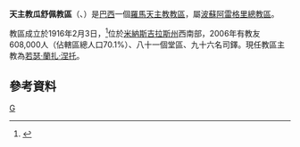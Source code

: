 {{Infobox Roman Catholic diocese
|Roman Catholic Diocese of = 天主教瓜舒佩教區
|Latin name of diocese = Dioecesis Guaxupensis
|image = 
|caption = 
|location = [[巴西|巴西]]
|territory = [[米納斯吉拉斯州|米納斯吉拉斯州]]西南部
|population = 608,000
|rite = 拉丁禮
|patron =
|province = 波蘇阿雷格里
|established = 1916年
|cathedral = 聖安多尼主教座堂
|co-cathedral =
|leadership = 主教
|website = [http://www.diocesedacampanha.org.br 官方網頁]
|教宗 =
|metropolitan =
|ordinary = 若瑟·蘭扎·涅托
|coadjutor bishop =
|auxiliary =
}}
'''天主教瓜舒佩教區'''（{{lang-la|Dioecesis Campaniensis Guaxupensis}}、{{lang-pt|Diocese de Guaxupé}}）是[[巴西|巴西]]一個[[羅馬天主教|羅馬天主教]][[教區|教區]]，屬[[天主教波蘇阿雷格里總教區|波蘇阿雷格里總教區]]。

教區成立於1916年2月3日，<ref>{{Cite web |url=http://guaxupe.org.br/historico |title=Nossa História |access-date=2013-11-13 |archive-date=2020-10-30 |archive-url=https://web.archive.org/web/20201030153626/https://guaxupe.org.br/historico/ |dead-url=no }}</ref>位於[[米納斯吉拉斯州|米納斯吉拉斯州]]西南部，2006年有教友608,000人（佔轄區總人口70.1%）、八十一個堂區、九十六名司鐸。現任教區主教為[[若瑟·蘭扎·涅托|若瑟·蘭扎·涅托]]。

==參考資料==
{{reflist}}
[[Category:巴西天主教教區|G]]